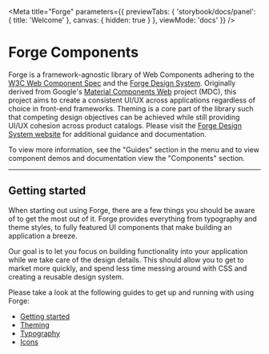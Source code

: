 
<Meta title="Forge" parameters={{
  previewTabs: {
    'storybook/docs/panel': { title: 'Welcome' },
    canvas: { hidden: true }
  },
  viewMode: 'docs'
}} />

<PageSection>

# Forge Components

Forge is a framework-agnostic library of Web Components adhering to the [W3C Web Component Spec][2] and the [Forge Design System][1]. Originally derived from Google's
[Material Components Web][3] project (MDC), this project aims to create a consistent UI/UX across applications regardless of choice in front-end frameworks. Theming is a
core part of the library such that competing design objectives can be achieved while still providing UI/UX cohesion across product catalogs. Please visit the
[Forge Design System website][1] for additional guidance and documentation.

To view more information, see the "Guides" section in the menu and to view component demos and documentation view the "Components" section.

</PageSection>

---

<PageSection>

## Getting started

When starting out using Forge, there are a few things you should be aware of to get the most out of it. Forge provides everything from typography and theme styles,
to fully featured UI components that make building an application a breeze.

Our goal is to let you focus on building functionality into your application while we take care of the design details. This should allow you to get to market more quickly,
and spend less time messing around with CSS and creating a reusable design system.

Please take a look at the following guides to get up and running with using Forge:

- [Getting started](?path=/docs/guides-getting-started--page)
- [Theming](?path=/docs/guides-theming--page)
- [Typography](?path=/docs/guides-typography--page)
- [Icons](?path=/docs/guides-using-icons--page)

</PageSection>

[1]: https://forge.tylertech.com/
[2]: https://www.w3.org/wiki/WebComponents/
[3]: https://material-components.github.io/material-components-web-catalog/
